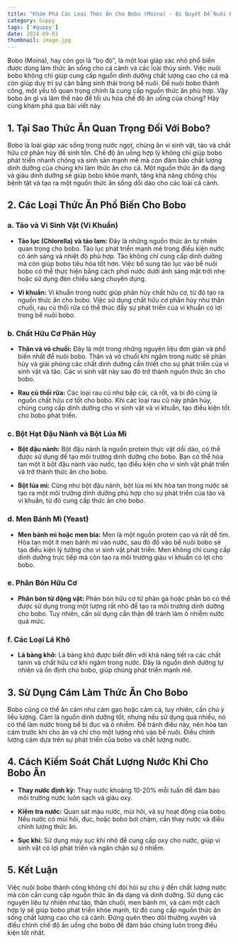 ---
title: "Khám Phá Các Loại Thức Ăn Cho Bobo (Moina) - Bí Quyết Để Nuôi Bobo Thành Công"
category: Guppy
tags: ['#guppy']
date: 2024-09-03
thumbnail: image.jpg
---

Bobo (Moina), hay còn gọi là "bọ đỏ", là một loại giáp xác nhỏ phổ biến được dùng làm thức ăn 
sống cho cá cảnh và các loài thủy sinh. Việc nuôi bobo không chỉ giúp cung cấp nguồn dinh dưỡng 
chất lượng cao cho cá mà còn giúp duy trì sự cân bằng sinh thái trong bể nuôi. Để nuôi bobo thành 
công, một yếu tố quan trọng chính là cung cấp nguồn thức ăn phù hợp. Vậy bobo ăn gì và làm thế 
nào để tối ưu hóa chế độ ăn uống của chúng? Hãy cùng khám phá qua bài viết này.

## 1. Tại Sao Thức Ăn Quan Trọng Đối Với Bobo?

Bobo là loài giáp xác sống trong nước ngọt, chúng ăn vi sinh vật, tảo và chất hữu cơ phân hủy để 
sinh tồn. Chế độ ăn uống hợp lý không chỉ giúp bobo phát triển nhanh chóng và sinh sản mạnh mẽ mà 
còn đảm bảo chất lượng dinh dưỡng của chúng khi làm thức ăn cho cá. Một nguồn thức ăn đa dạng và 
giàu dinh dưỡng sẽ giúp bobo khỏe mạnh, tăng khả năng chống chịu bệnh tật và tạo ra một nguồn thức 
ăn sống dồi dào cho các loài cá cảnh.

## 2. Các Loại Thức Ăn Phổ Biến Cho Bobo

### a. Tảo và Vi Sinh Vật (Vi Khuẩn)

- **Tảo lục (Chlorella) và tảo lam:** Đây là những nguồn thức ăn tự nhiên quan trọng cho bobo. Tảo 
lục phát triển mạnh mẽ trong điều kiện nước có ánh sáng và nhiệt độ phù hợp. Tảo không chỉ cung 
cấp dinh dưỡng mà còn giúp bobo tiêu hóa tốt hơn. Việc bổ sung tảo lục vào bể nuôi bobo có thể 
thực hiện bằng cách phơi nước dưới ánh sáng mặt trời nhẹ hoặc sử dụng đèn chiếu sáng chuyên dụng.

- **Vi khuẩn:** Vi khuẩn trong nước giúp phân hủy chất hữu cơ, từ đó tạo ra nguồn thức ăn cho bobo. 
Việc sử dụng chất hữu cơ phân hủy như thân chuối, rau củ thối rữa có thể thúc đẩy sự phát triển 
của vi khuẩn có lợi trong bể nuôi bobo.

### b. Chất Hữu Cơ Phân Hủy

- **Thân và vỏ chuối:** Đây là một trong những nguyên liệu đơn giản và phổ biến nhất để nuôi bobo. 
Thân và vỏ chuối khi ngâm trong nước sẽ phân hủy và giải phóng các chất dinh dưỡng cần thiết cho 
sự phát triển của vi sinh vật và tảo. Các vi sinh vật này sau đó trở thành nguồn thức ăn cho bobo.

- **Rau củ thối rữa:** Các loại rau củ như bắp cải, cà rốt, và bí đỏ cũng là nguồn chất hữu cơ tốt 
cho bobo. Khi các loại rau củ này phân hủy, chúng cung cấp dinh dưỡng cho vi sinh vật và vi 
khuẩn, tạo điều kiện tốt cho bobo phát triển.

### c. Bột Hạt Đậu Nành và Bột Lúa Mì

- **Bột đậu nành:** Bột đậu nành là nguồn protein thực vật dồi dào, có thể được sử dụng để tạo môi 
trường dinh dưỡng cho bobo. Bạn có thể hòa tan một ít bột đậu nành vào nước, tạo điều kiện cho 
vi sinh vật phát triển và trở thành thức ăn cho bobo.

- **Bột lúa mì:** Cũng như bột đậu nành, bột lúa mì khi hòa tan trong nước sẽ tạo ra một môi trường 
dinh dưỡng phù hợp cho sự phát triển của tảo và vi khuẩn, từ đó cung cấp thức ăn cho bobo.

### d. Men Bánh Mì (Yeast)

- **Men bánh mì hoặc men bia:** Men là một nguồn protein cao và rất dễ tìm. Hòa tan một ít men bánh 
mì vào nước, sau đó đổ vào bể nuôi bobo sẽ tạo điều kiện lý tưởng cho vi sinh vật phát triển. Men 
không chỉ cung cấp dinh dưỡng trực tiếp mà còn tạo ra môi trường giàu vi khuẩn có lợi cho bobo.

### e. Phân Bón Hữu Cơ

- **Phân bón từ động vật:** Phân bón hữu cơ từ phân gà hoặc phân bò có thể được sử dụng trong một 
lượng rất nhỏ để tạo ra môi trường dinh dưỡng cho bobo. Tuy nhiên, cần sử dụng cẩn thận để tránh 
làm ô nhiễm nước quá mức.

### f. Các Loại Lá Khô

- **Lá bàng khô:** Lá bàng khô được biết đến với khả năng tiết ra các chất tanin và chất hữu cơ khi 
ngâm trong nước. Đây là nguồn dinh dưỡng tự nhiên và ổn định cho bobo, giúp chúng phát triển mạnh mẽ.

## 3. Sử Dụng Cám Làm Thức Ăn Cho Bobo

Bobo cũng có thể ăn cám như cám gạo hoặc cám cá, tuy nhiên, cần chú ý liều lượng. Cám là nguồn 
dinh dưỡng tốt, nhưng nếu sử dụng quá nhiều, nó có thể làm nước trong bể bị đục và ô nhiễm. Để 
tránh điều này, nên hòa tan cám trước khi cho ăn và chỉ cho một lượng nhỏ vào bể nuôi. Điều chỉnh 
lượng cám dựa trên sự phát triển của bobo và chất lượng nước.

## 4. Cách Kiểm Soát Chất Lượng Nước Khi Cho Bobo Ăn

- **Thay nước định kỳ:** Thay nước khoảng 10-20% mỗi tuần để đảm bảo môi trường nước luôn sạch và giàu 
oxy.

- **Kiểm tra nước:** Quan sát màu nước, mùi hôi, và sự hoạt động của bobo. Nếu nước có mùi hôi, đục, 
hoặc bobo bơi chậm, cần thay nước và điều chỉnh lượng thức ăn.

- **Sục khí:** Sử dụng máy sục khí nhỏ để cung cấp oxy cho nước, giúp vi sinh vật có lợi phát triển và 
ngăn chặn sự ô nhiễm.

## 5. Kết Luận

Việc nuôi bobo thành công không chỉ đòi hỏi sự chú ý đến chất lượng nước mà còn cần cung cấp nguồn 
thức ăn đa dạng và dinh dưỡng. Sử dụng các nguyên liệu tự nhiên như tảo, thân chuối, men bánh mì, và 
cám một cách hợp lý sẽ giúp bobo phát triển khỏe mạnh, từ đó cung cấp nguồn thức ăn sống chất lượng 
cao cho cá cảnh. Đừng quên theo dõi thường xuyên và điều chỉnh chế độ ăn uống cho bobo để đảm bảo 
chúng luôn trong điều kiện tốt nhất.

